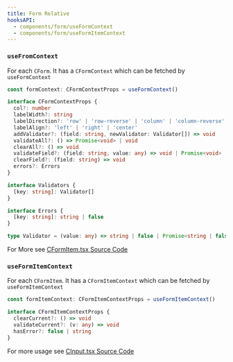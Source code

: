 ```yaml
---
title: Form Relative
hooksAPI:
  - components/form/useFormContext
  - components/form/useFormItemContext
---
```


### `useFromContext`

For each `CForm`. It has a `CFormContext` which can be fetched by `useFormContext`

```ts
const formContext: CFormContextProps = useFormContext()
```

```ts
interface CFormContextProps {
  col?: number
  labelWidth?: string
  labelDirection?: 'row' | 'row-reverse' | 'column' | 'column-reverse'
  labelAlign?: 'left' | 'right' | 'center'
  addValidator?: (field: string, newValidator: Validator[]) => void
  validateAll?: () => Promise<void> | void
  clearAll?: () => void
  validateField?: (field: string, value: any) => void | Promise<void>
  clearField?: (field: string) => void
  errors?: Errors
}

interface Validators {
  [key: string]: Validator[]
}

interface Errors {
  [key: string]: string | false
}

type Validator = (value: any) => string | false | Promise<string | false>
```

For More see [CFormItem.tsx Source Code](https://github.com/Blackman99/casual-ui/blob/main/packages/react/ui/src/components/form/CFormItem.tsx)

### `useFormItemContext`

For each `CFormItem`. It has a `CFormItemContext` which can be fetched by `useFormItemContext`

```ts
const formItemContext: CFormItemContextProps = useFormItemContext()
```

```ts
interface CFormItemContextProps {
  clearCurrent?: () => void
  validateCurrent?: (v: any) => void
  hasError?: false | string
}
```

For more usage see [CInput.tsx Source Code](https://github.com/Blackman99/casual-ui/blob/main/packages/react/ui/src/components/form/CInput.tsx)